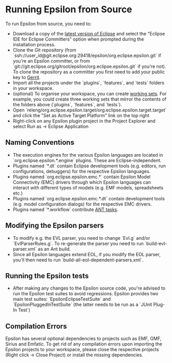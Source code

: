 =Running Epsilon from Source=
To run Epsilon from source, you need to:

* Download a copy of the [[https://www.eclipse.org/downloads|latest version of Eclipse]] and select the "Eclipse IDE for Eclipse Committers" option when prompted during the installation process.
* Clone the Git repository (from `ssh://user_id@git.eclipse.org:29418/epsilon/org.eclipse.epsilon.git` if you're an Epsilon committer, or from `git://git.eclipse.org/gitroot/epsilon/org.eclipse.epsilon.git` if you're not). To clone the repository as a committer you first need to add your public key to [[https://git.eclipse.org/r/#/settings/ssh-keys|Gerrit]].
* Import all the projects under the `plugins`, `features`, and `tests` folders in your workspace.
* (optional) To organise your workspace, you can create [[http://help.eclipse.org/kepler/index.jsp?topic=%2Forg.eclipse.platform.doc.user%2Fconcepts%2Fcworkset.htm|working sets]]. For example, you could create three working sets that mirror the contents of the folders above (`plugins`, `features`, and `tests`).
* Open `releng/org.eclipse.epsilon.target/org.eclipse.epsilon.target.target` and click the "Set as Active Target Platform" link on the top right
* Right-click on any Epsilon plugin project in the Project Explorer and select Run as -> Eclipse Application

== Naming Conventions ==

* The execution engines for the various Epsilon languages are located in `org.eclipse.epsilon.*.engine` plugins. These are Eclipse-independent.
* Plugins named `*.dt` contain Eclipse development tools (e.g. editors, run configurations, debuggers) for the respective Epsilon languages.
* Plugins named `org.eclipse.epsilon.emc.*` contain Epsilon Model Connectivity (EMC) drivers through which Epsilon languages can interact with different types of models (e.g. EMF models, spreadsheets etc.)
* Plugins named `org.eclipse.epsilon.emc.*.dt` contain development tools (e.g. model configuration dialogs) for the respective EMC drivers.
* Plugins named `*.workflow` contribute [[../../workflow|ANT tasks]].

== Modifying the Epsilon parsers ==
* To modify e.g. the EVL parser, you need to change `Evl.g` and/or `EvlParserRules.g`. To re-generate the parser you need to run `build-evl-parser.xml` as an Ant build.
* Since all Epsilon languages extend EOL, if you modify the EOL parser, you'll then need to run `build-all-eol-dependent-parsers.xml`.

== Running the Epsilon tests ==
* After making any changes to the Epsilon source code, you're advised to run the Epsilon test suites to avoid regressions. Epsilon provides two main test suites: `EpsilonEclipseTestSuite` and `EpsilonPluggedInTestSuite` (the latter needs to be run as a `JUnit Plug-In Test`)

== Compilation Errors ==
 
Epsilon has several optional dependencies to projects such as EMF, GMF, Sirius and Emfatic. To get rid of any compilation errors upon importing the Epsilon projects to your workspace, please close the respective projects (Right click -> Close Project) or install the missing dependencies.

